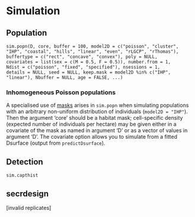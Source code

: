 # Simulation {#Simulation}

## Population
\index{Simulation!population}

`sim.popn(D, core, buffer = 100, model2D = c("poisson", "cluster", 
    "IHP", "coastal", "hills", "linear", "even", "rLGCP", "rThomas"), 
    buffertype = c("rect", "concave", "convex"), poly = NULL, 
    covariates = list(sex = c(M = 0.5, F = 0.5)), number.from = 1, 
    Ndist = c("poisson", "fixed", "specified"), nsessions = 1, 
    details = NULL, seed = NULL, keep.mask = model2D %in% c("IHP", 
        "linear"), Nbuffer = NULL, age = FALSE, ...)` 
        
### Inhomogeneous Poisson populations

A specialised use of [masks](#Habitat) arises in `sim.popn` when simulating populations with an arbitrary non-uniform distribution of individuals (`model2D = "IHP"`). Then the argument 'core' should be a habitat mask; cell-specific density (expected number of individuals per hectare) may be given either in a covariate of the mask as named in argument 'D' or as a vector of values in argument 'D'. The covariate option allows you to simulate from a fitted Dsurface (output from `predictDsurface`).

## Detection
\index{Simulation!detection}

`sim.capthist`

## **secrdesign**
\index{Simulation!model fitting}

[invalid replicates]
